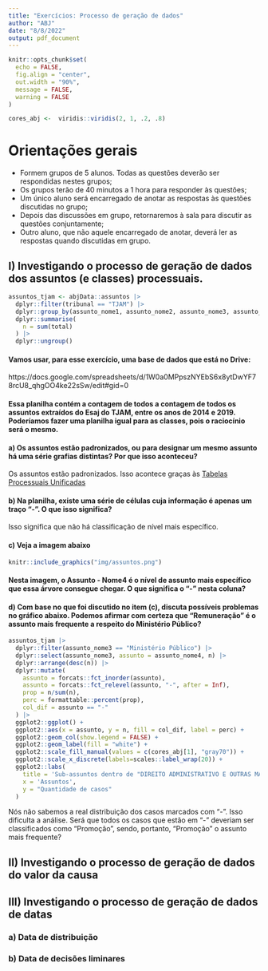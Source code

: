 ```yaml
---
title: "Exercícios: Processo de geração de dados"
author: "ABJ"
date: "8/8/2022"
output: pdf_document
---
```


```r
knitr::opts_chunk$set(
  echo = FALSE,
  fig.align = "center",
  out.width = "90%",
  message = FALSE,
  warning = FALSE
)

cores_abj <-  viridis::viridis(2, 1, .2, .8)
```

# Orientações gerais

- Formem grupos de 5 alunos. Todas as questões deverão ser respondidas nestes grupos;
- Os grupos terão de 40 minutos a 1 hora para responder às questões;
- Um único aluno será encarregado de anotar as respostas às questões discutidas no grupo;
- Depois das discussões em grupo, retornaremos à sala para discutir as questões conjuntamente;
- Outro aluno, que não aquele encarregado de anotar, deverá ler as respostas quando discutidas em grupo.

## I) Investigando o processo de geração de dados dos assuntos (e classes) processuais.

```r
assuntos_tjam <- abjData::assuntos |>
  dplyr::filter(tribunal == "TJAM") |>
  dplyr::group_by(assunto_nome1, assunto_nome2, assunto_nome3, assunto_nome4, assunto_nome5, assunto_nome6) |>
  dplyr::summarise(
    n = sum(total)
  ) |>
  dplyr::ungroup()
```

#### Vamos usar, para esse exercício, uma base de dados que está no Drive:

https://docs.google.com/spreadsheets/d/1W0a0MPpszNYEbS6x8ytDwYF78rcU8_qhgOO4ke22sSw/edit#gid=0

#### Essa planilha contém a contagem de todos a contagem de todos os assuntos extraídos do Esaj do TJAM, entre os anos de 2014 e 2019. Poderíamos fazer uma planilha igual para as classes, pois o raciocínio será o mesmo. 

#### a) Os assuntos estão padronizados, ou para designar um mesmo assunto há uma série grafias distintas? Por que isso aconteceu?

Os assuntos estão padronizados. Isso acontece graças às [Tabelas Processuais Unificadas](https://www.cnj.jus.br/sgt/consulta_publica_assuntos.php)

#### b) Na planilha, existe uma série de células cuja informação é apenas um traço "-". O que isso significa?

Isso significa que não há classificação de nível mais específico. 

#### c) Veja a imagem abaixo

```r
knitr::include_graphics("img/assuntos.png")
```

#### Nesta imagem, o Assunto - Nome4 é o nível de assunto mais específico que essa árvore consegue chegar. O que significa o "-" nesta coluna? 

#### d) Com base no que foi discutido no item (c), discuta possíveis problemas no gráfico abaixo. Podemos afirmar com certeza que "Remuneração" é o assunto mais frequente a respeito do Ministério Público?

```r
assuntos_tjam |> 
  dplyr::filter(assunto_nome3 == "Ministério Público") |> 
  dplyr::select(assunto_nome3, assunto = assunto_nome4, n) |> 
  dplyr::arrange(desc(n)) |> 
  dplyr::mutate(
    assunto = forcats::fct_inorder(assunto),
    assunto = forcats::fct_relevel(assunto, "-", after = Inf),
    prop = n/sum(n),
    perc = formattable::percent(prop),
    col_dif = assunto == "-"
  ) |> 
  ggplot2::ggplot() +
  ggplot2::aes(x = assunto, y = n, fill = col_dif, label = perc) +
  ggplot2::geom_col(show.legend = FALSE) +
  ggplot2::geom_label(fill = "white") +
  ggplot2::scale_fill_manual(values = c(cores_abj[1], "gray70")) +
  ggplot2::scale_x_discrete(labels=scales::label_wrap(20)) +
  ggplot2::labs(
    title = 'Sub-assuntos dentro de "DIREITO ADMINISTRATIVO E OUTRAS MATÉRIAS\nDE DIREITO PÚBLICO" > "Agentes Políticos" > "Ministério Público"',
    x = 'Assuntos',
    y = "Quantidade de casos"
  )
```

Nós não sabemos a real distribuição dos casos marcados com "-". Isso dificulta a análise. Será que todos os casos que estão em "-" deveriam ser classificados como "Promoção", sendo, portanto, "Promoção" o assunto mais frequente? 

## II) Investigando o processo de geração de dados do valor da causa


## III) Investigando o processo de geração de dados de datas

### a) Data de distribuição

### b) Data de decisões liminares


